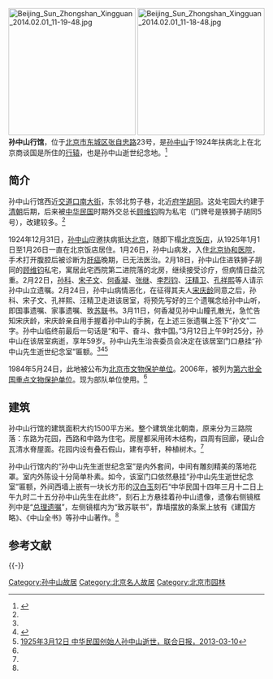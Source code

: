 {{Coord|39.933738|116.411089|type:landmark_region:CN-11_source:GoogleMaps|display=title}}
{{文物保护单位
| 级别 = 全国
| 名称 = 孙中山行馆
| 图片 = [[File:Beijing_Sun_Zhongshan_Xingguan_2014.02.01_11-19-21.jpg|250px]]
| 说明 = 张自忠路23号大门
| 编号 = 6—887
| 分类 = 近现代重要史迹及代表性建筑
| 时代 = 1924年－1925年
| 所在 = [[北京市|北京市]][[东城区_(北京市)|东城区]]
| 登录 = 2006年
| Cat = 北京全国重点文物保护单位
}}
[[File:Beijing_Sun_Zhongshan_Xingguan_2014.02.01_11-19-48.jpg|250px]]
[[File:Beijing_Sun_Zhongshan_Xingguan_2014.02.01_11-18-48.jpg|250px]]
'''孙中山行馆'''，位于[[北京市|北京市]][[东城区_(北京市)|东城区]][[张自忠路_(北京)|张自忠路]]23号，是[[孙中山|孙中山]]于1924年扶病北上在北京商谈国是所住的[[行辕|行辕]]，也是孙中山逝世纪念地。<ref name=dhly>{{Cite web |url=http://www.bjdclib.com/subdb/laneculture/yard/200906/t20090618_2164.html |title=张自忠路23号，东华流韵，2009-06-18 |accessdate=2014-09-28 |archive-date=2014-04-21 |archive-url=https://web.archive.org/web/20140421153158/http://www.bjdclib.com/subdb/laneculture/yard/200906/t20090618_2164.html |dead-url=no }}</ref>

==简介==
孙中山行馆西近[[交道口南大街|交道口南大街]]，东邻北剪子巷，北近[[府学胡同|府学胡同]]。这处宅园大约建于[[清朝|清朝]]后期，后来被[[中华民国|中华民国]]时期外交总长[[顾维钧|顾维钧]]购为私宅（门牌号是铁狮子胡同5号），改建较多。<ref name=dhly/>

1924年12月31日，[[孙中山|孙中山]]应邀扶病抵达[[北京|北京]]，随即下榻[[北京饭店|北京饭店]]，从1925年1月1日至1月26日一直在北京饭店居住。1月26日，孙中山病发，入住[[北京协和医院|北京协和医院]]，手术打开腹腔后被诊断为[[肝癌|肝癌]]晚期，已无法医治。2月18日，孙中山住进铁狮子胡同的[[顾维钧|顾维钧]]私宅，寓居此宅西院第二进院落的北房，继续接受诊疗，但病情日益沉重。2月22日，[[孙科|孙科]]、[[宋子文|宋子文]]、[[何香凝|何香凝]]、[[张继_(中华民国)|张继]]、[[李烈钧|李烈钧]]、[[汪精卫|汪精卫]]、[[孔祥熙|孔祥熙]]等人请示孙中山立遗嘱。2月24日，孙中山病情恶化，在征得其夫人[[宋庆龄|宋庆龄]]同意之后，孙科、宋子文、孔祥熙、汪精卫走进该居室，将预先写好的三个遗嘱念给孙中山听，即国事遗嘱、家事遗嘱、致[[苏联|苏联]]书。3月11日，何香凝见孙中山瞳孔散光，急忙告知宋庆龄，宋庆龄亲自用手握着孙中山的手腕，在上述三张遗嘱上签下“孙文”二字。孙中山临终前最后一句话是“和平、奋斗、救中国。”3月12日上午9时25分，孙中山在该居室病逝，享年59岁。孙中山先生治丧委员会决定在该居室门口悬挂“孙中山先生逝世纪念室”匾额。<ref name=dhly/><ref>{{Cite web |url=http://bjjs.beijing.cn/yxbj/htcq/n214117114.shtml |title=北京张自忠路，北京，2011-09-07 |accessdate=2014-09-28 |archive-date=2016-03-09 |archive-url=https://web.archive.org/web/20160309205058/http://bjjs.beijing.cn/yxbj/htcq/n214117114.shtml |dead-url=yes }}</ref><ref>[http://www.lhrbszb.com/baoshow.php?id=6032 1925年3月12日 中华民国创始人孙中山逝世，联合日报，2013-03-10]{{dead link|date=2017年11月 |bot=InternetArchiveBot |fix-attempted=yes }}</ref>

1984年5月24日，此地被公布为[[北京市文物保护单位|北京市文物保护单位]]。2006年，被列为[[第六批全国重点文物保护单位|第六批全国重点文物保护单位]]。现为部队单位使用。<ref name=dhly/>

==建筑==
孙中山行馆的建筑面积大约1500平方米。整个建筑坐北朝南，原来分为三路院落：东路为花园，西路和中路为住宅。房屋都采用砖木结构，四周有回廊，硬山合瓦清水脊屋面。花园内设有叠石假山，建有亭轩，种植树木。<ref name=dhly/>

孙中山行馆内的“孙中山先生逝世纪念室”是内外套间，中间有雕刻精美的落地花罩。室内外陈设十分简单朴素。如今，该室门口依然悬挂“孙中山先生逝世纪念室”匾额，外间西墙上嵌有一块长方形的[[汉白玉|汉白玉]]刻石“中华民国十四年三月十二日上午九时二十五分孙中山先生在此终”，刻石上方悬挂着孙中山遗像，遗像右侧镜框列中是“[[总理遗嘱|总理遗嘱]]”，左侧镜框内为“致苏联书”，靠墙摆放的条案上放有《建国方略》、《中山全书》等孙中山著作。<ref name=dhly/>

==参考文献==
{{commonscat|Former Residence of Sun Yat-Sen, Beijing}}
{{reflist}}

{{-}}
{{北京全国重点文物保护单位}}
[[Category:孙中山故居|Category:孙中山故居]]
[[Category:北京名人故居|Category:北京名人故居]]
[[Category:北京市园林|Category:北京市园林]]